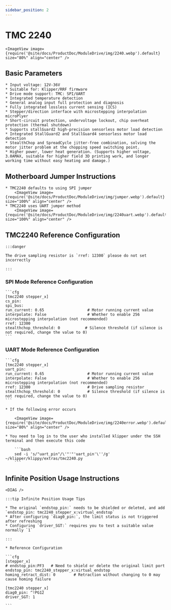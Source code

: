 ```yaml
---
sidebar_position: 2
---
```



# TMC 2240

    <ImageView image={require('@site/docs/ProductDoc/ModuleDrive/img/2240.webp').default} size="80%" align="center" />

## Basic Parameters

    * Input voltage: 12V-36V
    * Suitable for: Klipper/RRF firmware
    * Drive mode support: TMC: SPI/UART
    * Integrated temperature detection
    * General analog input full protection and diagnosis
    * Fully integrated lossless current sensing (ICS)
    * Stepper/direction interface with microstepping interpolation microPlyer
    * Short-circuit protection, undervoltage lockout, chip overheat protection (thermal shutdown)
    * Supports stallGuard2 high-precision sensorless motor load detection
    * Integrated StallGuard2 and StallGuard4 sensorless motor load detection
    * StealthChop and SpreadCycle jitter-free combination, solving the motor jitter problem at the chopping speed switching point.
    * Higher power, lower heat generation. (Supports higher voltage, 3.0AMAX, suitable for higher field 3D printing work, and longer working time without easy heating and damage.)

## Motherboard Jumper Instructions

    * TMC2240 defaults to using SPI jumper
        <ImageView image={require('@site/docs/ProductDoc/ModuleDrive/img/jumper.webp').default} size="100%" align="center" />
    * TMC2240 uses UART jumper method
        <ImageView image={require('@site/docs/ProductDoc/ModuleDrive/img/2240uart.webp').default} size="100%" align="center" />

## TMC2240 Reference Configuration

    :::danger

    The drive sampling resistor is `rref: 12300` please do not set incorrectly

    :::

### SPI Mode Reference Configuration

    ```cfg
    [tmc2240 stepper_x]
    cs_pin: 
    spi_bus: 
    run_current: 0.65                   # Motor running current value
    interpolate: False                  # Whether to enable 256 microstepping interpolation (not recommended)
    rref: 12300
    stealthchop_threshold: 0           # Silence threshold (if silence is not required, change the value to 0)
    ```

### UART Mode Reference Configuration

    ```cfg
    [tmc2240 stepper_x]
    uart_pin:
    run_current: 0.65                   # Motor running current value
    interpolate: False                  # Whether to enable 256 microstepping interpolation (not recommended)
    rref: 12300                         # Drive sampling resistor
    stealthchop_threshold: 0            # Silence threshold (if silence is not required, change the value to 0)
    ```

    * If the following error occurs
        
        <ImageView image={require('@site/docs/ProductDoc/ModuleDrive/img/2240error.webp').default} size="80%" align="center" />

    * You need to log in to the user who installed klipper under the SSH terminal and then execute this code

        ```bash
        sed -i 's/"uart_pin"/\'"'"'uart_pin'\''/g' ~/klipper/klippy/extras/tmc2240.py
        ```

## Infinite Position Usage Instructions

    <DIAG />

    :::tip Infinite Position Usage Tips

    * The original `endstop_pin:` needs to be shielded or deleted, and add `endstop_pin: tmc2240_stepper_x:virtual_endstop`
    * After configuring `diag0_pin:`, the limit status is not triggered after refreshing
    * Configuring `driver_SGT:` requires you to test a suitable value normally `1`

    :::

    * Reference Configuration

    ```cfg
    [stepper_x]
    # endstop_pin:PF3   # Need to shield or delete the original limit port
    endstop_pin: tmc2240_stepper_x:virtual_endstop
    homing_retract_dist: 0        # Retraction without changing to 0 may cause homing failure

    [tmc2240 stepper_x]
    diag0_pin: ^!PG12
    driver_SGT: 1

    ```
